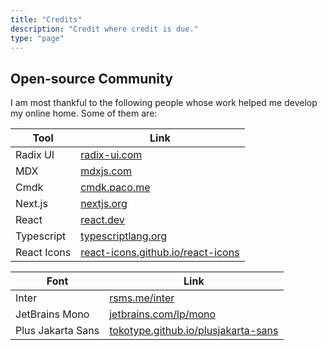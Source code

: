 ```yaml
---
title: "Credits"
description: "Credit where credit is due."
type: "page"
---
```


## Open-source Community

I am most thankful to the following people whose work helped me develop my online home. Some of them are:

| Tool        | Link                                                                           |
| ----------- | ------------------------------------------------------------------------------ |
| Radix UI    | [radix-ui.com](https://www.radix-ui.com)                                       |
| MDX         | [mdxjs.com](https://mdxjs.com)                                                 |
| Cmdk        | [cmdk.paco.me](https://cmdk.paco.me)                                           |
| Next.js     | [nextjs.org](https://nextjs.org)                                               |
| React       | [react.dev](https://react.dev)                                                 |
| Typescript  | [typescriptlang.org](https://www.typescriptlang.org)                           |
| React Icons | [react-icons.github.io/react-icons](https://react-icons.github.io/react-icons) |

| Font              | Link                                                                               |
| ----------------- | ---------------------------------------------------------------------------------- |
| Inter             | [rsms.me/inter](https://rsms.me/inter)                                             |
| JetBrains Mono    | [jetbrains.com/lp/mono](https://www.jetbrains.com/lp/mono)                         |
| Plus Jakarta Sans | [tokotype.github.io/plusjakarta-sans](https://tokotype.github.io/plusjakarta-sans) |
